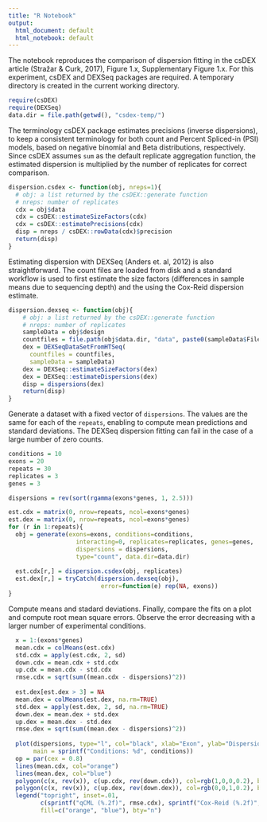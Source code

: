 ```yaml
---
title: "R Notebook"
output:
  html_document: default
  html_notebook: default
---
```

 

The notebook reproduces the comparison of dispersion fitting in the csDEX article (Stražar & Curk, 2017),
Figure 1.x, Supplementary Figure 1.x. For this experiment, csDEX and DEXSeq packages are required. A temporary directory is created in the current working directory.

```r
require(csDEX)
require(DEXSeq)
data.dir = file.path(getwd(), "csdex-temp/")
```


The terminology csDEX package estimates precisions (inverse dispersions), to keep a consistent terminology for both count and Percent Spliced-in (PSI) models, based on negative binomial and Beta distributions, respectively. Since csDEX assumes `sum` as the default replicate aggregation function, 
the estimated dispersion is multiplied by the number of replicates for correct comparison.

```r
dispersion.csdex <- function(obj, nreps=1){
  # obj: a list returned by the csDEX::generate function
  # nreps: number of replicates
  cdx = obj$data
  cdx = csDEX::estimateSizeFactors(cdx)
  cdx = csDEX::estimatePrecisions(cdx)
  disp = nreps / csDEX::rowData(cdx)$precision
  return(disp)
}
```


Estimating dispersion with DEXSeq (Anders et. al, 2012) is also straightforward. The count files are loaded from disk and a standard workflow is used to first estimate the size factors (differences in sample means due to sequencing depth) and the using the Cox-Reid dispersion estimate. 

```r
dispersion.dexseq <- function(obj){
    # obj: a list returned by the csDEX::generate function
    # nreps: number of replicates
    sampleData = obj$design
    countfiles = file.path(obj$data.dir, "data", paste0(sampleData$File.accession, ".txt"))
    dex = DEXSeqDataSetFromHTSeq(
      countfiles = countfiles,
      sampleData = sampleData)
    dex = DEXSeq::estimateSizeFactors(dex)
    dex = DEXSeq::estimateDispersions(dex)
    disp = dispersions(dex)
    return(disp)
}
```


Generate a dataset with a fixed vector of `dispersions`. The values are the same for each of the `repeats`, enabling to compute mean predictions and standard deviations. The DEXSeq dispersion fitting can fail in the case of a large number of zero counts. 

```r
conditions = 10
exons = 20
repeats = 30
replicates = 3
genes = 3

dispersions = rev(sort(rgamma(exons*genes, 1, 2.5)))

est.cdx = matrix(0, nrow=repeats, ncol=exons*genes)
est.dex = matrix(0, nrow=repeats, ncol=exons*genes)
for (r in 1:repeats){
  obj = generate(exons=exons, conditions=conditions, 
                   interacting=0, replicates=replicates, genes=genes, 
                   dispersions = dispersions,
                   type="count", data.dir=data.dir)
  
  est.cdx[r,] = dispersion.csdex(obj, replicates)
  est.dex[r,] = tryCatch(dispersion.dexseq(obj), 
                          error=function(e) rep(NA, exons))
}
```
  
  

Compute means and stadard deviations. Finally, compare the fits on a plot and compute root mean square errors. Observe the error decreasing with a larger number of experimental conditions.
  
```r
  x = 1:(exons*genes)
  mean.cdx = colMeans(est.cdx)
  std.cdx = apply(est.cdx, 2, sd)
  down.cdx = mean.cdx + std.cdx
  up.cdx = mean.cdx - std.cdx
  rmse.cdx = sqrt(sum((mean.cdx - dispersions)^2))
  
  est.dex[est.dex > 3] = NA
  mean.dex = colMeans(est.dex, na.rm=TRUE)
  std.dex = apply(est.dex, 2, sd, na.rm=TRUE)
  down.dex = mean.dex + std.dex
  up.dex = mean.dex - std.dex
  rmse.dex = sqrt(sum((mean.dex - dispersions)^2))
  
  plot(dispersions, type="l", col="black", xlab="Exon", ylab="Dispersion",
       main = sprintf("Conditions: %d", conditions))
  op = par(cex = 0.8)
  lines(mean.cdx, col="orange")
  lines(mean.dex, col="blue")
  polygon(c(x, rev(x)), c(up.cdx, rev(down.cdx)), col=rgb(1,0,0,0.2), border=NA)
  polygon(c(x, rev(x)), c(up.dex, rev(down.dex)), col=rgb(0,0,1,0.2), border=NA)
  legend("topright", inset=.01, 
         c(sprintf("qCML (%.2f)", rmse.cdx), sprintf("Cox-Reid (%.2f)", rmse.dex)),   
         fill=c("orange", "blue"), bty="n")
```
